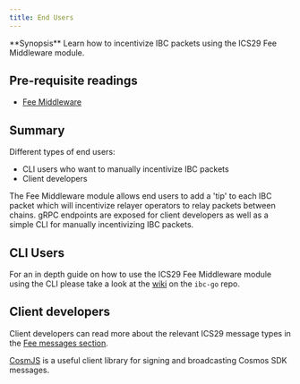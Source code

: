 ```yaml
---
title: End Users
---
```


<Note>
**Synopsis**
Learn how to incentivize IBC packets using the ICS29 Fee Middleware module.
</Note>

## Pre-requisite readings

* [Fee Middleware](/docs/ibc/v6.3.x/middleware/ics29-fee/overview.mdx)

## Summary

Different types of end users:

* CLI users who want to manually incentivize IBC packets
* Client developers

The Fee Middleware module allows end users to add a 'tip' to each IBC packet which will incentivize relayer operators to relay packets between chains. gRPC endpoints are exposed for client developers as well as a simple CLI for manually incentivizing IBC packets.

## CLI Users

For an in depth guide on how to use the ICS29 Fee Middleware module using the CLI please take a look at the [wiki](https://github.com/cosmos/ibc-go/wiki/Fee-enabled-fungible-token-transfers#asynchronous-incentivization-of-a-fungible-token-transfer) on the `ibc-go` repo.

## Client developers

Client developers can read more about the relevant ICS29 message types in the [Fee messages section](/docs/ibc/v6.3.x/middleware/ics29-fee/msgs.mdx).

[CosmJS](https://github.com/cosmos/cosmjs) is a useful client library for signing and broadcasting Cosmos SDK messages.
